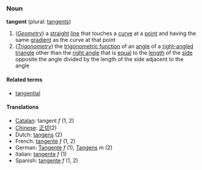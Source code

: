 ===Noun===
'''tangent''' (plural: [[tangents]])

#(''[[Geometry]]'') a [[straight]] [[line]] that touches a [[curve]] at a [[point]] and having the same [[gradient]] as the curve at that point
#(''[[Trigonometry]]'') the [[trigonometric function]] of an [[angle]] of a [[right-angled]] [[triangle]] other than the [[right angle]] that is [[equal]] to the [[length]] of the [[side]] opposite the angle divided by the length of the side adjacent to the angle

====Related terms====
*[[tangential]]

====Translations====
*[[Catalan]]: tangent ''f'' (1, 2)
*[[Chinese]]: [[正切]](2)
*Dutch: [[tangens]] (2)
*French: [[tangente]] ''f'' (1, 2)
*German: [[Tangente]] ''f'' (1), [[Tangens]] ''m'' (2)
*Italian: [[tangente]] ''f'' (1)
*Spanish: [[tangente]] ''f'' (1, 2)